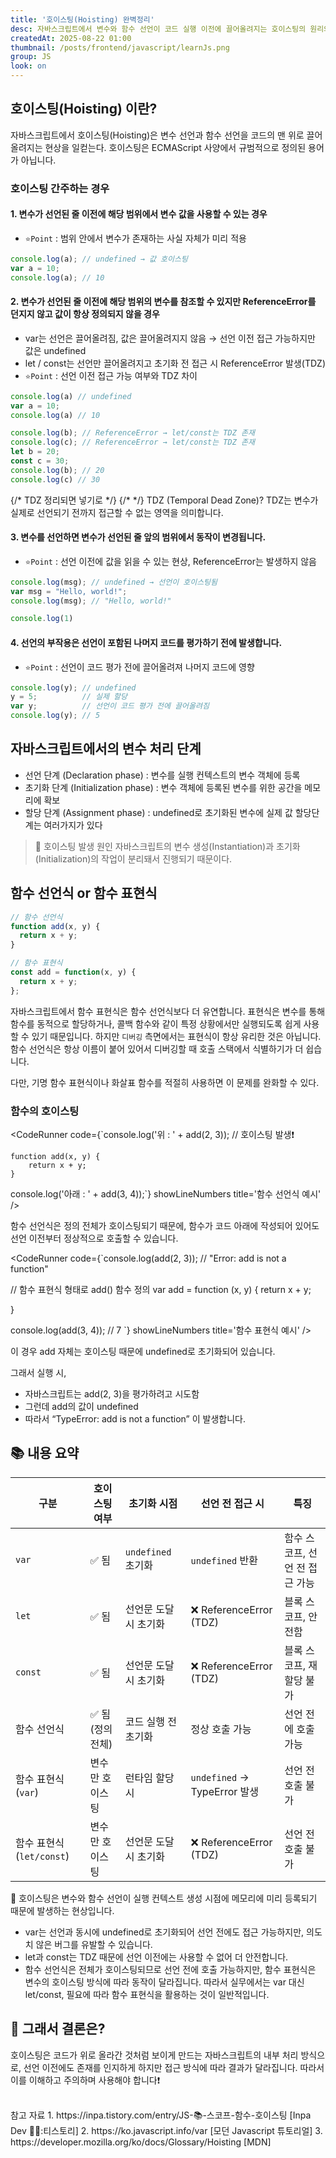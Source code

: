 ```yaml
---
title: '호이스팅(Hoisting) 완벽정리'
desc: 자바스크립트에서 변수와 함수 선언이 코드 실행 이전에 끌어올려지는 호이스팅의 원리와 동작 방식을 이해하고 정리합니다.
createdAt: 2025-08-22 01:00
thumbnail: /posts/frontend/javascript/learnJs.png
group: JS
look: on
---
```


## 호이스팅(Hoisting) 이란?
자바스크립트에서 호이스팅(Hoisting)은 변수 선언과 함수 선언을 코드의 맨 위로 끌어올려지는 현상을 일컫는다.
호이스팅은 ECMAScript 사양에서 규범적으로 정의된 용어가 아닙니다.


### 호이스팅 간주하는 경우

#### 1. 변수가 선언된 줄 이전에 해당 범위에서 변수 값을 사용할 수 있는 경우
- `⭐️Point` : 범위 안에서 변수가 존재하는 사실 자체가 미리 적용
```js title='💡값 호이스팅 예시' showLineNumbers ${1}
console.log(a); // undefined → 값 호이스팅
var a = 10;
console.log(a); // 10
```

#### 2. 변수가 선언된 줄 이전에 해당 범위의 변수를 참조할 수 있지만 ReferenceError를 던지지 않고 값이 항상 정의되지 않을 경우
- var는 선언은 끌어올려짐, 값은 끌어올려지지 않음 → 선언 이전 접근 가능하지만 값은 undefined
- let / const는 선언만 끌어올려지고 초기화 전 접근 시 ReferenceError 발생(TDZ)
- `⭐️Point` : 선언 이전 접근 가능 여부와 TDZ 차이
```javascript title='💡선언 호이스팅' showLineNumbers ${1,5,6}
console.log(a) // undefined
var a = 10;
console.log(a) // 10

console.log(b); // ReferenceError → let/const는 TDZ 존재
console.log(c); // ReferenceError → let/const는 TDZ 존재
let b = 20;
const c = 30;
console.log(b); // 20
console.log(c) // 30
```

<Callout type="info">
{/* TDZ 정리되면 넣기로 */}
{/* <a href='' target='_blank'></a> */}
TDZ (Temporal Dead Zone)? TDZ는 변수가 실제로 선언되기 전까지 접근할 수 없는 영역을 의미합니다.
</Callout>


#### 3. 변수를 선언하면 변수가 선언된 줄 앞의 범위에서 동작이 변경됩니다.
- `⭐️Point` : 선언 이전에 값을 읽을 수 있는 현상, ReferenceError는 발생하지 않음
```js title='💡앞의 범위 예시' showLineNumbers ${1}
console.log(msg); // undefined → 선언이 호이스팅됨
var msg = "Hello, world!";
console.log(msg); // "Hello, world!"
```

```javascript
console.log(1)
```

#### 4. 선언의 부작용은 선언이 포함된 나머지 코드를 평가하기 전에 발생합니다.
- `⭐️Point` : 선언이 코드 평가 전에 끌어올려져 나머지 코드에 영향
```js title='💡평가 전 예시' showLineNumbers ${1}
console.log(y); // undefined
y = 5;          // 실제 할당
var y;          // 선언이 코드 평가 전에 끌어올려짐
console.log(y); // 5
```

## 자바스크립트에서의 변수 처리 단계
- 선언 단계 (Declaration phase) : 변수를 실행 컨텍스트의 변수 객체에 등록
- 초기화 단계 (Initialization phase) : 변수 객체에 등록된 변수를 위한 공간을 메모리에 확보
- 할당 단계 (Assignment phase) : undefined로 초기화된 변수에 실제 값 할당단계는 여러가지가 있다 

> 📌 호이스팅 발생 원인 
> 자바스크립트의 변수 생성(Instantiation)과 초기화(Initialization)의 작업이 분리돼서 진행되기 때문이다.

## 함수 선언식 or 함수 표현식

```js 
// 함수 선언식
function add(x, y) {
  return x + y;
}

// 함수 표현식
const add = function(x, y) {
  return x + y;
};
```

자바스크립트에서 함수 표현식은 함수 선언식보다 더 유연합니다. 표현식은 변수를 통해 함수를 동적으로 할당하거나, 콜백 함수와 같이 특정 상황에서만 실행되도록 쉽게 사용할 수 있기 때문입니다.
하지만 `디버깅` 측면에서는 표현식이 항상 유리한 것은 아닙니다. 함수 선언식은 항상 이름이 붙어 있어서 디버깅할 때 호출 스택에서 식별하기가 더 쉽습니다.

<Callout type="warn">다만, 기명 함수 표현식이나 화살표 함수를 적절히 사용하면 이 문제를 완화할 수 있다.</Callout>

### 함수의 호이스팅
<CodeRunner
  code={`console.log('위 : ' + add(2, 3)); // 호이스팅 발생❗️

    function add(x, y) {
        return x + y; 
    }

console.log('아래 : ' + add(3, 4));`}
  showLineNumbers
  title='함수 선언식 예시'
/>

함수 선언식은 정의 전체가 호이스팅되기 때문에, 함수가 코드 아래에 작성되어 있어도 
선언 이전부터 정상적으로 호출할 수 있습니다.

<CodeRunner
  code={`console.log(add(2, 3)); // "Error: add is not a function"
 
// 함수 표현식 형태로 add() 함수 정의
var add = function (x, y) {
    return x + y;
 
}
 
console.log(add(3, 4)); // 7 `}
  showLineNumbers
  title='함수 표현식 예시'
/>

이 경우 add 자체는 호이스팅 때문에 undefined로 초기화되어 있습니다.

그래서 실행 시,
- 자바스크립트는 add(2, 3)을 평가하려고 시도함
- 그런데 add의 값이 undefined
- 따라서 “TypeError: add is not a function” 이 발생합니다.

## 📚 내용 요약

| 구분                     | 호이스팅 여부          | 초기화 시점                  | 선언 전 접근 시                     | 특징 |
|--------------------------|--------------------|----------------------------|---------------------------------|------|
| `var`                    | ✅ 됨               | `undefined` 초기화         | `undefined` 반환                  | 함수 스코프, 선언 전 접근 가능 |
| `let`                    | ✅ 됨               | 선언문 도달 시 초기화         | ❌ ReferenceError (TDZ)           | 블록 스코프, 안전함 |
| `const`                  | ✅ 됨               | 선언문 도달 시 초기화         | ❌ ReferenceError (TDZ)           | 블록 스코프, 재할당 불가 |
| 함수 선언식               | ✅ 됨 (정의 전체)    | 코드 실행 전 초기화           | 정상 호출 가능                     | 선언 전에 호출 가능 |
| 함수 표현식 (`var`)       | 변수만 호이스팅       | 런타임 할당 시               | `undefined` → TypeError 발생       | 선언 전 호출 불가 |
| 함수 표현식 (`let/const`) | 변수만 호이스팅       | 선언문 도달 시 초기화         | ❌ ReferenceError (TDZ)           | 선언 전 호출 불가 |

📌 호이스팅은 변수와 함수 선언이 실행 컨텍스트 생성 시점에 메모리에 미리 등록되기 때문에 발생하는 현상입니다.
- var는 선언과 동시에 undefined로 초기화되어 선언 전에도 접근 가능하지만, 의도치 않은 버그를 유발할 수 있습니다.
- let과 const는 TDZ 때문에 선언 이전에는 사용할 수 없어 더 안전합니다.
- 함수 선언식은 전체가 호이스팅되므로 선언 전에 호출 가능하지만, 함수 표현식은 변수의 호이스팅 방식에 따라 동작이 달라집니다.
따라서 실무에서는 var 대신 let/const, 필요에 따라 함수 표현식을 활용하는 것이 일반적입니다.

## 🤔 그래서 결론은?

호이스팅은 코드가 위로 올라간 것처럼 보이게 만드는 자바스크립트의 내부 처리 방식으로, 선언 이전에도 존재를 인지하게 하지만 접근 방식에 따라 결과가 달라집니다. 따라서 이를 이해하고 주의하며 사용해야 합니다❗️

<br/>
<Callout type='info'>참고 자료</Callout>
1. https://inpa.tistory.com/entry/JS-📚-스코프-함수-호이스팅 [Inpa Dev 👨‍💻:티스토리]
2. https://ko.javascript.info/var [모던 Javascript 튜토리얼]
3. https://developer.mozilla.org/ko/docs/Glossary/Hoisting [MDN]
